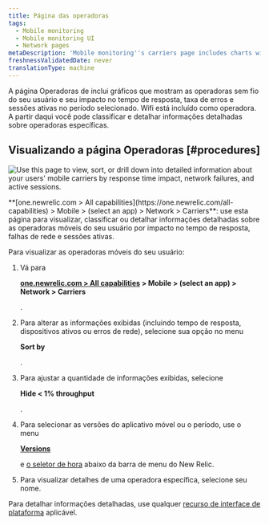 ```yaml
---
title: Página das operadoras
tags:
  - Mobile monitoring
  - Mobile monitoring UI
  - Network pages
metaDescription: 'Mobile monitoring''s carriers page includes charts with your mobile carriers and their response time impact, network failure rate, and active users.'
freshnessValidatedDate: never
translationType: machine
---
```



A página Operadoras de <InlinePopover type="mobile"/>inclui gráficos que mostram as operadoras sem fio do seu usuário e seu impacto no tempo de resposta, taxa de erros e sessões ativas no período selecionado. Wifi está incluído como operadora. A partir daqui você pode classificar e detalhar informações detalhadas sobre operadoras específicas.

## Visualizando a página Operadoras [#procedures]

<img
  title="Mobile carriers"
  alt="Use this page to view, sort, or drill down into detailed information about your users' mobile carriers by response time impact, network failures, and active sessions."
  src={mobileCarriersSummary}
/>

<figcaption>
  <DNT>**[one.newrelic.com > All capabilities](https://one.newrelic.com/all-capabilities) > Mobile > (select an app) > Network > Carriers**</DNT>: use esta página para visualizar, classificar ou detalhar informações detalhadas sobre as operadoras móveis do seu usuário por impacto no tempo de resposta, falhas de rede e sessões ativas.
</figcaption>

Para visualizar as operadoras móveis do seu usuário:

1. Vá para

   <DNT>**[one.newrelic.com > All capabilities](https://one.newrelic.com/all-capabilities) > Mobile > (select an app) > Network > Carriers**</DNT>

   .

2. Para alterar as informações exibidas (incluindo tempo de resposta, dispositivos ativos ou erros de rede), selecione sua opção no menu

   <DNT>**Sort by**</DNT>

   .

3. Para ajustar a quantidade de informações exibidas, selecione

   <DNT>**Hide &lt; 1% throughput**</DNT>

   .

4. Para selecionar as versões do aplicativo móvel ou o período, use o menu

   <DNT>[**Versions**](/docs/mobile-apps/versions)</DNT>

   e [o seletor de hora](/docs/query-your-data/explore-query-data/dashboards/manage-your-dashboard/#dash-time-picker) abaixo da barra de menu do New Relic.

5. Para visualizar detalhes de uma operadora específica, selecione seu nome.

Para detalhar informações detalhadas, use qualquer [recurso de interface de plataforma](/docs/new-relic-solutions/new-relic-one/introduction-new-relic-platform) aplicável.